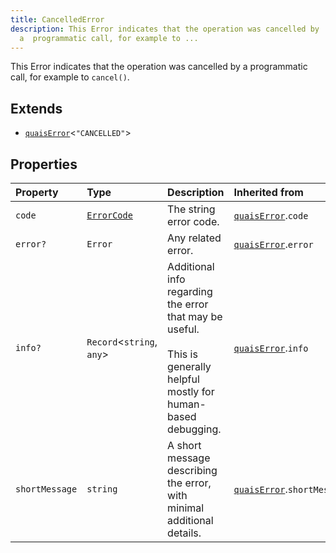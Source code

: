 ```yaml
---
title: CancelledError
description: This Error indicates that the operation was cancelled by
  a  programmatic call, for example to ...
---
```


This Error indicates that the operation was cancelled by a
 programmatic call, for example to `cancel()`.

## Extends

- [`quaisError`](/content/interfaces/quaisError.mdx)\<`"CANCELLED"`\>

## Properties

| Property | Type | Description | Inherited from |
| :------ | :------ | :------ | :------ |
| `code` | [`ErrorCode`](/content/type-aliases/ErrorCode.mdx) | The string error code. | [`quaisError`](/content/interfaces/quaisError.mdx).`code` |
| `error?` | `Error` | Any related error. | [`quaisError`](/content/interfaces/quaisError.mdx).`error` |
| `info?` | `Record`\<`string`, `any`\> | Additional info regarding the error that may be useful.<br /><br /> This is generally helpful mostly for human-based debugging. | [`quaisError`](/content/interfaces/quaisError.mdx).`info` |
| `shortMessage` | `string` | A short message describing the error, with minimal additional<br /> details. | [`quaisError`](/content/interfaces/quaisError.mdx).`shortMessage` |
